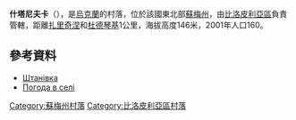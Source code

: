 {{coord|51|4|19|N|34|17|49|E|scale:100000_region:UA|display=title}}

'''什塔尼夫卡'''（{{lang-uk|Штанівка}}），是[[烏克蘭|烏克蘭]]的村落，位於該國東北部[[蘇梅州|蘇梅州]]，由[[比洛皮利亞區|比洛皮利亞區]]負責管轄，距離[[扎里奇涅_(比洛皮利亞區)|扎里奇涅]]和[[杜德琴基|杜德琴基]]1公里，海拔高度146米，2001年人口160。

==參考資料==
*[http://w1.c1.rada.gov.ua/pls/z7502/A005?rdat1=02.02.2010&rf7571=28608 Штанівка]{{dead link|date=2017年11月 |bot=InternetArchiveBot |fix-attempted=yes }}
*[http://weather.in.ua/ua/symskaja/29154 Погода в селі ] {{Wayback|url=http://weather.in.ua/ua/symskaja/29154 |date=20111219215509 }}

{{DEFAULTSORT:Штанівка}}

[[Category:蘇梅州村落|Category:蘇梅州村落]]
[[Category:比洛皮利亞區村落|Category:比洛皮利亞區村落]]


{{Sumy-geo-stub}}